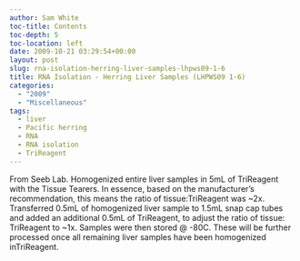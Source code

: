 ```yaml
---
author: Sam White
toc-title: Contents
toc-depth: 5
toc-location: left
date: 2009-10-21 03:29:54+00:00
layout: post
slug: rna-isolation-herring-liver-samples-lhpws09-1-6
title: RNA Isolation - Herring Liver Samples (LHPWS09 1-6)
categories:
  - "2009"
  - "Miscellaneous"
tags:
  - liver
  - Pacific herring
  - RNA
  - RNA isolation
  - TriReagent
---
```


From Seeb Lab. Homogenized entire liver samples in 5mL of TriReagent with the Tissue Tearers. In essence, based on the manufacturer's recommendation, this means the ratio of tissue:TriReagent was ~2x. Transferred 0.5mL of homogenized liver sample to 1.5mL snap cap tubes and added an additional 0.5mL of TriReagent, to adjust the ratio of tissue: TriReagent to ~1x. Samples were then stored @ -80C. These will be further processed once all remaining liver samples have been homogenized inTriReagent.
